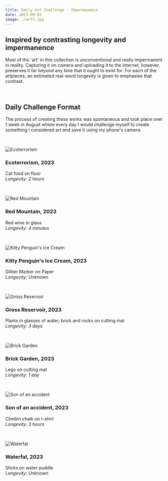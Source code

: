 ```yaml
---
title: Daily Art Challenge - Impermanence
date: 2023-09-01
image: ./art5.jpg
---
```


## Inspired by contrasting longevity and impermanence

Most of the 'art' in this collection is unconventional and really impermanent in reality. Capturing it on camera and uploading it to the internet, however, preserves it far beyond any time that it ought to exist for. For each of the artpieces, an estimated real-word longevity is given to emphasise that contrast.  

<br/>

## Daily Challenge Format

The process of creating these works was spontaneous and took place over 1 week in August where every day I would challenge myself to create something I considered art and save it using my phone's camera.  

<br/>

![Ecoterrorism](./art2.jpg)
### Ecoterrorism, 2023
Cat food on floor  
_Longevity: 2 hours_

<br/>

![Red Mountain](./art3.jpg)
### Red Mountain, 2023
Red wine in glass  
_Longevity: 4 minutes_

<br/>

![Kitty Penguin's Ice Cream](./art4.jpg)
### Kitty Penguin's Ice Cream, 2023
Glitter Marker on Paper  
_Longevity: Unknown_

<br/>

![Gross Reservoir](./art5.jpg)
### Gross Reservoir, 2023
Plants in glasses of water, brick and rocks on cutting mat  
_Longevity: 3 days_

<br/>

![Brick Garden](./art1.jpg)
### Brick Garden, 2023
Lego on cutting mat  
_Longevity: 1 day_

<br/>

![Son of an accident](./art6.jpg)
### Son of an accident, 2023
Climbin chalk on t-shirt  
_Longevity: 3 hours_

<br/>

![Waterfal](./art7.jpg)
### Waterfal, 2023
Sticks on water puddle  
_Longevity: Unknown_

<br/>
